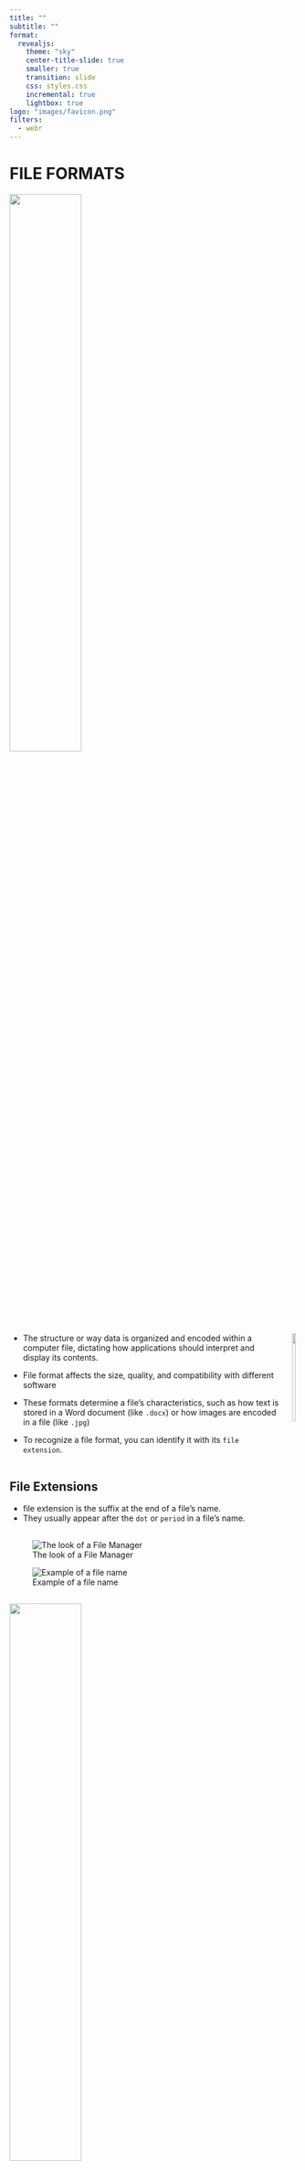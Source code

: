 ```yaml
---
title: ""
subtitle: ""
format: 
  revealjs:
    theme: "sky"
    center-title-slide: true
    smaller: true
    transition: slide
    css: styles.css
    incremental: true
    lightbox: true
logo: "images/favicon.png"
filters: 
  - webr
---
```


# FILE FORMATS 
![](https://plus.unsplash.com/premium_vector-1724652487429-69bcd389b930?q=80&w=1480&auto=format&fit=crop&ixlib=rb-4.1.0&ixid=M3wxMjA3fDB8MHxwaG90by1wYWdlfHx8fGVufDB8fHx8fA%3D%3D){width="50%"}

##  
:::: {.columns}

::: {.column}
-  The structure or way data is organized and encoded within a computer file, dictating how applications should interpret and display its contents.

- File format affects the size, quality, and compatibility with different software

- These formats determine a file's characteristics, such as how text is stored in a Word document (like `.docx`) or how images are encoded in a file (like `.jpg`)

- To recognize a file format, you can identify it with its `file extension`.
:::

::: {.column}
![](images/formats.png){.img width="80%" fig-align="center"}
:::

::::


## File Extensions {background-image="images/file-types-2.png.png" background-size="50%"}

- file extension is the suffix at the end of a file's name.
- They usually appear after the `dot` or `period` in a file's name.

##
![The look of a File Manager](images/file-format.png){.img}

![Example of a file name](images/venessa.jpg){.img}


##
![](images/file-format-breakdown.jpg){width="50%" fig-align="center" .img}

## 
::: {.columns}
::: {.column width="33%"}
### Images
- jpg
- png
- gif
:::
::: {.column width="33%"}
### Audio
- mp3
- flac
- aac
:::
::: {.column width="33%"}
### Video
- mp4
- mov
- avi
:::
::: 

### Exercise

- write out 2 additional format for image, audio and video files

```webr-r

```

## 

```webr-r

```
For the following file names, categorize them into image, video or audio
  
:::: {.columns}
::: {.column width="33.3%"}

- dennis.webp

- interview-prep.flac

- facebook.svg

- time-in-estonia.3gp

- richest-man-in-babylon.m4b
:::
::: {.column width="33.3%"}

- granny-prayer.ogg

- love-yours.m4a

- audition-11.mkv

- training-scotland-yard.webm

- yuji-itadori.heif
:::
::: {.column width="33.3%"}

- pain-vs-kakashi.wmv

- all_men_gone.flv

- biology-lecture-5.amr

- ndvi-er4rss-332.tiff

- logo.bmp
:::
::::
 
##
:::: {.columns}

::: {.column width="40%"}
![Windows User](https://images.pexels.com/photos/18641167/pexels-photo-18641167.jpeg){height="80%".img}
:::

::: {.column width="0%a"}
![](https://media2.giphy.com/media/v1.Y2lkPTc5MGI3NjExd3ZhM3R3MTd4anloeDRwMDB4ZHNvam1tdjUzNWtzOHh5OHI1eDdlcCZlcD12MV9pbnRlcm5hbF9naWZfYnlfaWQmY3Q9Zw/kbUXGJHxS80O1GJwEx/giphy.gif){width="90%" .img}
:::

::::

#

![](https://images.pexels.com/photos/40185/mac-freelancer-macintosh-macbook-40185.jpeg)